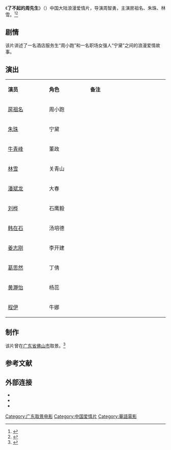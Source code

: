 {{Future film}}
{{电影信息框
| 片名     = 了不起的周先生
| 电影原名 = ''{{lang|en|Great Mr. Zhou}}''
| 图像     = 
| 图像说明 = 
| 导演     = [[周智勇|周智勇]]
| 监制     = 林雪
| 制片     = 
| 编剧     = 周智勇
| 原著     = 
| 主演     = 房祖名、朱珠、林雪
| 配乐     = 
| 摄影     = 
| 剪辑     = 
| 制片商   = 北京十分晴朗文化传播有限公司<br>北京玛雅印象影视文化传媒有限公司<br>北京盛世天禧国际文化艺术有限公司<br>红麦穗国际文化有限公司
| 发行商   = 中影集团
| 上映日期 = {{Film date|2015|||中国大陆}}
| 片长     = 90分钟
| 产地     = {{CHNML}}
| 语言     = 普通话
| 预算     = 
| 票房     = 
| 前集     = 
| 续集     = 
}} 
《'''了不起的周先生'''》（{{lang-en|''Great Mr. Zhou''}}）中国大陆浪漫爱情片，导演周智勇，主演房祖名、朱珠、林雪。<ref>{{cite web |url=http://ent.163.com/13/0822/15/96T359U1000300B1.html |title=《了不起的周先生》导演卖萌搞怪 房祖名不示弱 |access-date=2014-04-07 |date=2013-08-22 |work=网易 |archive-date=2019-09-13 |archive-url=https://web.archive.org/web/20190913064246/http://ent.163.com/13/0822/15/96T359U1000300B1.html |dead-url=no }}</ref><ref>{{cite web|url=http://news.163.com/13/0910/01/98CFR46F00014Q4P.html|title=电影《了不起的周先生》杀青房祖名牵手朱珠玩“私奔”|access-date=2014-04-07|date=2013-09-10|work=网易|archive-date=2019-09-11|archive-url=https://web.archive.org/web/20190911015141/http://news.163.com/13/0910/01/98CFR46F00014Q4P.html|dead-url=no}}</ref>

==剧情==
该片讲述了一名酒店服务生“周小跑”和一名职场女强人“宁黛”之间的浪漫爱情故事。

== 演出 ==
{|class="wikitable" width="20%"
|- style="background:cornflowerblue; color:white" align=center
|style="width:5%"|'''演员'''||style="width:5%"|'''角色'''||style="width:10%"|'''备注'''
|-
| [[房祖名|房祖名]] ||周小跑 ||   
|-
| [[朱珠|朱珠]] || 宁黛 ||   
|- 
| [[牛青峰|牛青峰]] || 董政 ||   
|- 
| [[林雪|林雪]] || 关青山||   
|-
| [[潘斌龙|潘斌龙]] || 大春 ||   
|-
| [[刘桦|刘桦]] || 石鹰毅 ||   
|-
| [[韩在石|韩在石]] || 汤培德 ||   
|-
| [[姜志刚|姜志刚]] || 李开建 ||   
|-
| [[葛思然|葛思然]] || 丁倩 ||   
|-
| [[黄瀞怡|黄瀞怡]] || 杨蕊 ||   
|-
| [[程伊|程伊]] || 牛娜 ||   
|}

==制作==
该片曾在[[广东省|广东省]][[佛山市|佛山市]]取景。<ref>{{cite web |url=http://ent.163.com/13/0719/11/94544D6F00032DGD.html |title=《了不起的周先生》佛山热拍 房祖名林雪助阵周智勇 |access-date=2014-04-07 |date=2013-07-19 |work=网易 |archive-url=https://web.archive.org/web/20140409025643/http://ent.163.com/13/0719/11/94544D6F00032DGD.html |archive-date=2014-04-09 |dead-url=yes }}</ref>

==参考文献==
{{reflist}}

==外部连接==
*{{douban|24855643}}
*{{Mtime|203761}}
*{{IMDB title|tt7773456}}

{{DEFAULTSORT:Liao了不起}}
[[Category:广东取景电影|Category:广东取景电影]]
[[Category:中国爱情片|Category:中国爱情片]]
[[Category:華語電影|Category:華語電影]]